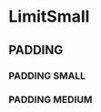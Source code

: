 
# LimitSmall

<Props of={LimitSmall} />

<Playground>
  <LimitSmall limit={100} quantity={10} limitText='word.active.subaccounts' />
</Playground>

## PADDING

### PADDING SMALL

<Playground>
  <LimitSmall
    limit={100}
    quantity={10}
    limitText='word.active.subaccounts'
    padding='small'
  />
</Playground>

### PADDING MEDIUM

<Playground>
  <LimitSmall
    limit={100}
    quantity={10}
    limitText='word.active.subaccounts'
    padding='medium'
  />
</Playground>

